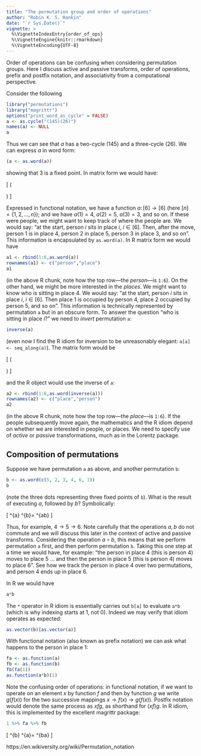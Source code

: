 ```yaml
---
title: "The permutation group and order of operations"
author: "Robin K. S. Hankin"
date: "`r Sys.Date()`"
vignette: >
  %\VignetteIndexEntry{order_of_ops}
  %\VignetteEngine{knitr::rmarkdown}
  %\VignetteEncoding{UTF-8}
---
```


Order of operations can be confusing when considering permutation
groups.  Here I discuss active and passive transforms, order of
operations, prefix and postfix notation, and associativity from a
computational perspective.

Consider the following

```r
library("permutations")
library("magrittr")
options("print_word_as_cycle" = FALSE)
a <- as.cycle("(145)(26)")
names(a) <- NULL
a
```

Thus we can see that $a$ has a two-cycle $(145)$ and a three-cycle
$(26)$.  We can express $a$ in word form:

```r
(a <- as.word(a))
```

showing that 3 is a fixed point.  In matrix form we would have:

\[
\left(
\begin{array}{ccccccccc}
1&2&3&4&5&6\\
4&6&3&5&1&2
\end{array}
\right)
\]

Expressed in functional notation, we have a function $a\colon
[6]\longrightarrow [6]$ (here $[n]=\left\{1,2,\ldots,n\right\}$); and
we have $a(1)=4$, $a(2)=5$, $a(3)=3$, and so on.  If these were
people, we might want to keep track of where the people are.  We would
say: "at the start, person $i$ sits in place $i$, $i\in[6]$.  Then,
after the move, person 1 is in place 4, person 2 in place 5, person 3
in place 3, and so on".  This information is encapsulated by
```as.word(a)```.  In R matrix form we would have

```r
a1 <- rbind(1:6,as.word(a))
rownames(a1) <- c("person","place")
a1
```

(in the above R chunk, note how the top row---the *person*---is
```1:6```).  On the other hand, we might be more interested in the
*places*.  We might want to know who is sitting in place 4.  We would
say: "at the start, person $i$ sits in place $i$, $i\in[6]$.  Then
place 1 is occupied by person 4, place 2 occupied by person 5, and so
on".  This information is technically represented by permutation
```a``` but in an obscure form.  To answer the question "who is
sitting in place $i$?" we need to *invert* permutation ```a```:


```r
inverse(a)
```

(even now I find the R idiom for inversion to be unreasonably elegant:
```a[a] <- seq_along(a)```).  The matrix form would be

\[
\left(
\begin{array}{ccccccccc}
1&2&3&4&5&6\\
4&6&3&5&1&2
\end{array}
\right)
\]


and the R object would use the inverse of ```a```:

```r
a2 <- rbind(1:6,as.word(inverse(a)))
rownames(a2) <- c("place","person")
a2
```

(in the above R chunk, note how the top row---the *place*---is
```1:6```).  If the people subsequently move again, the mathematics
and the R idiom depend on whether we are interested in people, or
places.  We need to specify use of *active* or *passive*
transformations, much as in the Lorentz package.

## Composition of permutations


Suppose we have permutation ```a``` as above, and another permutation
```b```:

```r
b <- as.word(c(5, 2, 3, 4, 6, 1))
b
```

(note the three dots representing three fixed points of ```b```).
What is the result of executing $a$, followed by $b$?  Symbolically:


\[
\overbrace{
\left(
\begin{array}{ccccccccc}
1&2&3&4&5&6\\
4&6&3&5&1&2
\end{array}
\right)
}^{a}
\circ
\overbrace{
\left(
\begin{array}{ccccccccc}
1&2&3&4&5&6\\
5&2&3&4&6&1\\
\end{array}
\right)
}^{b}=
\overbrace{
\left(
\begin{array}{ccccccccc}
1&2&3&4&5&6\\
4&1&3&6&5&2\\
\end{array}
\right)
}^{a\circ b}
\]

Thus, for example, $4\longrightarrow 5\longrightarrow 6$.  Note
carefully that the operations $a,b$ do not commute and we will discuss
this later in the context of active and passive transforms.
Considering the operation $a\circ b$, this means that we perform
permutation ```a``` first, and then perform permutation ```b```.
Taking this one step at a time we would have, for example: "the person
in place 4 (this is person 4) moves to place 5 $\ldots$ and then the
person in place 5 (this is person 4) moves to place 6".  See how we
track the person in place 4 over two permutations, and person 4 ends
up in place 6.


In R we would have

```r
a*b
```

The ```*``` operator in R idiom is essentially carries out ```b[a]```
to evaluate ```a*b``` (which is why indexing starts at 1, not 0).
Indeed we may verify that idiom operates as expected:

```r
as.vector(b)[as.vector(a)]
```

With functional notation (also known as prefix notation) we can ask
what happens to the person in place 1:

```r
fa <- as.function(a)
fb <- as.function(b)
fb(fa(1))
as.function(a*b)(1)
```

Note the confusing order of operations: in functional notation, if we
want to operate on an element $x$ by function $f$ and then by function
$g$ we write $g(f(x))$ for the two successive mappings
$x\longrightarrow f(x)\longrightarrow g(f(x))$.  Postfix notation
would denote the same process as $xfg$, as shorthand for $(xf)g$.  In
R idiom, this is implemented by the excellent magrittr package:

```r
1 %>% fa %>% fb
```


\[
\overbrace{
\left(
\begin{array}{ccccccccc}
1&2&3&4&5&6\\
5&2&3&4&6&1\\
\end{array}
\right)
}^{b}
\circ
\overbrace{
\left(
\begin{array}{ccccccccc}
1&2&3&4&5&6\\
4&6&3&5&1&2\\
\end{array}
\right)
}^{a}=
\overbrace{
\left(
\begin{array}{ccccccccc}
1&2&3&4&5&6\\
1&6&3&5&2&4\\
\end{array}
\right)
}^{b\circ a}
\]




https://en.wikiversity.org/wiki/Permutation_notation
